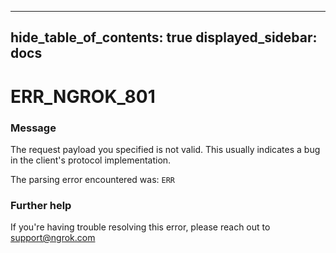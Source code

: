 

---
hide_table_of_contents: true
displayed_sidebar: docs
---


# ERR_NGROK_801

### Message
The request payload you specified is not valid.
This usually indicates a bug in the client's protocol implementation.

The parsing error encountered was:
`ERR`

<ErrorDetails />



### Further help
If you're having trouble resolving this error, please reach out to [support@ngrok.com](mailto:support@ngrok.com?subject=Help%20with%20ERR_NGROK_801)

